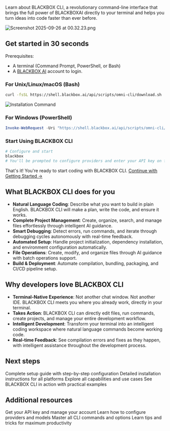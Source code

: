  Learn about BLACKBOX CLI, a revolutionary command-line interface that brings the full power of BLACKBOXAI directly to your terminal and helps you turn ideas into code faster than ever before.

 ![Screenshot 2025-09-26 at 00.32.23.png](/images/Screenshot2025-09-26at00.32.23.png)

## Get started in 30 seconds

Prerequisites:

* A terminal (Command Prompt, PowerShell, or Bash)
* A [BLACKBOX AI](https://www.blackbox.ai) account to login.

### For Unix/Linux/macOS (Bash)

```bash
curl -fsSL https://shell.blackbox.ai/api/scripts/omni-cli/download.sh | bash
```

![Installation Command](/images/blackbox-cli/blackbox_cli-install-command.png)

### For Windows (PowerShell)

```powershell
Invoke-WebRequest -Uri "https://shell.blackbox.ai/api/scripts/omni-cli/download.ps1" -OutFile "download.ps1"; .\download.ps1
```

### Start Using BLACKBOX CLI

```bash
# Configure and start
blackbox
# You'll be prompted to configure providers and enter your API key on first use
```


That's it! You're ready to start coding with BLACKBOX CLI. [Continue with Getting Started →](/features/blackbox-cli)

## What BLACKBOX CLI does for you

* **Natural Language Coding**: Describe what you want to build in plain English. BLACKBOX CLI will make a plan, write the code, and ensure it works.
* **Complete Project Management**: Create, organize, search, and manage files effortlessly through intelligent AI guidance.
* **Smart Debugging**: Detect errors, run commands, and iterate through debugging cycles autonomously with real-time feedback.
* **Automated Setup**: Handle project initialization, dependency installation, and environment configuration automatically.
* **File Operations**: Create, modify, and organize files through AI guidance with batch operations support.
* **Build & Deployment**: Automate compilation, bundling, packaging, and CI/CD pipeline setup.

## Why developers love BLACKBOX CLI

* **Terminal-Native Experience**: Not another chat window. Not another IDE. BLACKBOX CLI meets you where you already work, directly in your terminal.
* **Takes Action**: BLACKBOX CLI can directly edit files, run commands, create projects, and manage your entire development workflow.
* **Intelligent Development**: Transform your terminal into an intelligent coding workspace where natural language commands become working code.
* **Real-time Feedback**: See compilation errors and fixes as they happen, with intelligent assistance throughout the development process.

## Next steps

<CardGroup>
  <Card title="Getting Started" icon="rocket" href="/features/blackbox-cli/getting-started">
    Complete setup guide with step-by-step configuration
  </Card>
  
  <Card title="Installation Guide" icon="download" href="/features/blackbox-cli/getting-started#1-install-blackbox-cli">
    Detailed installation instructions for all platforms
  </Card>

  <Card title="Key Features" icon="star" href="/features/blackbox-cli/key-features">
    Explore all capabilities and use cases
  </Card>

  <Card title="Common Use Cases" icon="code" href="/features/blackbox-cli/common-use-cases">
    See BLACKBOX CLI in action with practical examples
  </Card>

</CardGroup>

## Additional resources

<CardGroup>
  <Card title="API Dashboard" icon="key" href="https://www.blackbox.ai/dashboard">
    Get your API key and manage your account
  </Card>

  <Card title="Configuration" icon="gear" href="/features/blackbox-cli/getting-started#2-configure-blackbox-cli">
    Learn how to configure providers and models
  </Card>

  <Card title="Essential Commands" icon="terminal" href="/features/blackbox-cli/getting-started#essential-commands">
    Master all CLI commands and options
  </Card>

  <Card title="Pro Tips" icon="lightbulb" href="/features/blackbox-cli/getting-started#pro-tips-for-beginners">
    Learn tips and tricks for maximum productivity
  </Card>
</CardGroup>
